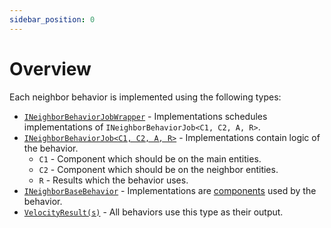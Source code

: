 ```yaml
---
sidebar_position: 0
---
```



# Overview

Each neighbor behavior is implemented using the following types:

- [`INeighborBehaviorJobWrapper`](/docs/documentation-core/behaviors/neighbor-behaviors/) - Implementations schedules implementations of `INeighborBehaviorJob<C1, C2, A, R>`.
- [`INeighborBehaviorJob<C1, C2, A, R>`](/docs/documentation-core/behaviors/neighbor-behaviors/#implementing-ineighborbehaviorjobc1-c2-a-r) - Implementations contain logic of the behavior.
    - `C1` - Component which should be on the main entities.
    - `C2` - Component which should be on the neighbor entities.
    - `R` - Results which the behavior uses.
- [`INeighborBaseBehavior`](/docs/documentation-core/components/INeighborBaseBehavior) - Implementations are [components](/docs/documentation-core/components/intro) used by the behavior.
- [`VelocityResult(s)`](/docs/documentation-defaults/behaviors/VelocityResult) - All behaviors use this type as their output.